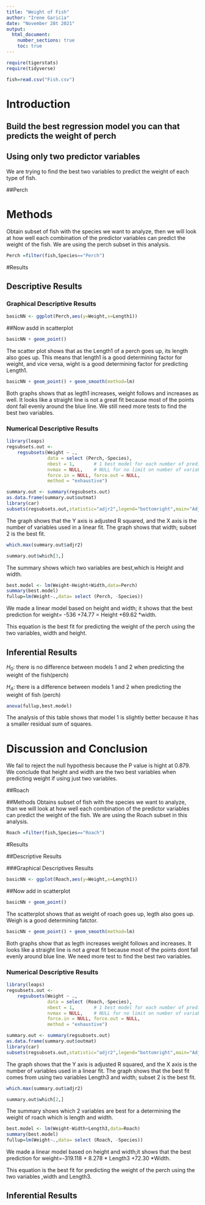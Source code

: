 ```yaml
---
title: "Weight of Fish"
author: "Irene Garicia"
date: "November 28t 2021"
output: 
  html_document:
    number_sections: true
    toc: true
---
```



```r
require(tigerstats)
require(tidyverse)
```

```r
fish=read.csv("Fish.csv")
```

# Introduction

<!--In this section you explain what you are trying to show.  Where did the data come from?  What is the research or other question you are trying to answer?!-->

## Build the best regression model you can that predicts the weight of perch
## Using only two predictor variables  

We are trying to find the best two variables to predict the weight of each type of fish. 

##Perch

# Methods

<!--Decide on your methods:  use "variable analysis" or other appropriate descriptors.  Make sure to choose at least one graphical method and at least one numerical method.!-->

Obtain subset of fish with the species we want to analyze, then we will look at how well each combination of the predictor variables can predict the weight of the fish. We are using the perch subset in this analysis. 

```r
Perch =filter(fish,Species=="Perch")
```

#Results

<!--Divide this section into two sub-sections:  One for your descriptive  results and one for your inferential results.!-->

## Descriptive Results

### Graphical Descriptive Results

<!--Graphical results here.  Make sure to show your code.  Provide appropriate labels for axes, giving units if possible, and provide a good title for the graph, too.  Use the graphical results to describe the patterns if any that exist in the data as focused toward the research question!-->


```r
basicNN <- ggplot(Perch,aes(y=Weight,x=Length1))
```

##Now asdd in scatterplot

```r
basicNN + geom_point()
```

The scatter plot shows that as the Length1 of a perch goes up, its length also goes up. This means that length1 is a good determining factor for weight, and vice versa, wight is a good determining factor for predicting Length1.


```r
basicNN + geom_point() + geom_smooth(method=lm)
```
Both graphs shows that as legth1 increases, weight follows and increases as well. It looks like a straight line is not a great fit because most of the points dont fall evenly around the blue line. We still need more tests to find the best two variables. 

### Numerical Descriptive Results

<!--Numerical results go here. Use the numerical results to describe the patterns if any that exist in the data as focused toward the research question!-->

```r
library(leaps)
regsubsets.out <-
    regsubsets(Weight ~ .,
               data = select (Perch,-Species),
               nbest = 1,       # 1 best model for each number of predictors
               nvmax = NULL,    # NULL for no limit on number of variables
               force.in = NULL, force.out = NULL,
               method = "exhaustive")

summary.out <- summary(regsubsets.out)
as.data.frame(summary.out$outmat)
library(car)
subsets(regsubsets.out,statistic="adjr2",legend="bottomright",main="Adjusted R^2")
```
The graph shows that the Y axis is adjusted R squared, and the X axis is the number of variables used in a linear fit. The graph shows that width; subset 2 is the best fit.

```r
which.max(summary.out$adjr2)
```
```r
summary.out$which[3,]
```
The summary shows which two variables are best,which is Height and width.

```r
best.model <- lm(Weight~Height+Width,data=Perch)
summary(best.model)
fullup=lm(Weight~.,data= select (Perch, -Species))
```
We made a linear model based on height and width; it shows that the best prediction for weight= -536 +74.77 = Height +69.62 *width.

This equation is the best fit for predicting the weight of the perch using the two variables, width and height.

## Inferential Results

<!--State hypothesis clearly.  Make sure your discussion of the inferential test covers all the aspects that the test output produces, such as test statistic, p-value etc.  Make a decision about the null hypothesis, explain the assumptions on which the selected test/procedure was based, and why the chosen procedure satisfys the assumptions and is appropriate to answer the research question!-->

$H_0$: there is no difference between models 1 and 2 when predicting the weight of the fish(perch)

$H_A$: there is a difference between models 1 and 2 when predicting the weight of fish (perch)

```r
anova(fullup,best.model)
```

The analysis of this table shows that model 1 is slightly better because it has a smaller residual sum of squares.

# Discussion and Conclusion

<!--Discussion and conclusion here.  If you found a relationship be sure to consider whether the relationship occurs because one of the variavbles causes the other, or whether they perhasps are related for some other reason.  Watch the chapter 6 videos from the GeorgeTown videos collection.!-->

We fail to reject the null hypothesis because the P value is hight at 0.879. We conclude that height and width are the two best variables when predicting weight if using just two variables.

##Roach

##Methods
Obtains subset of fish with the species we want to analyze, than we will look at how well each combination of the predictor variables can predict the weight of the fish. We are using the Roach subset in this analysis. 

```r
Roach =filter(fish,Species=="Roach")
```

#Results

##Descriptive Results 

###Graphical Descriptives Results

```r
basicNN <- ggplot(Roach,aes(y=Weight,x=Length1))
```

##Now add in scatterplot
```r
basicNN + geom_point()
```

The scatterplot shows that as weight of roach goes up, legth also goes up. Weigh is a good determining fatctor.
```r
basicNN + geom_point() + geom_smooth(method=lm)
```
Both graphs show that as legth increases weight follows and increases. It looks like a straight line is not a great fit because most of the points dont fall evenly around blue line. We need more test to find the best two variables.

### Numerical Descriptive Results

```r
library(leaps)
regsubsets.out <-
    regsubsets(Weight ~ .,
               data = select (Roach,-Species),
               nbest = 1,       # 1 best model for each number of predictors
               nvmax = NULL,    # NULL for no limit on number of variables
               force.in = NULL, force.out = NULL,
               method = "exhaustive")

summary.out <- summary(regsubsets.out)
as.data.frame(summary.out$outmat)
library(car)
subsets(regsubsets.out,statistic="adjr2",legend="bottomright",main="Adjusted R^2")
```

The graph shows that the Y axis is adjusted R squared, and the X axis is the number of variables used in a linear fit. The graph shows that the best fit comes from using two variables Length3 and width; subset 2 is the best fit. 

```r
which.max(summary.out$adjr2)
```
```r
summary.out$which[2,]
```
The summary shows which 2 variables are best for a determining the weight of roach which is length and width. 

```r
best.model <- lm(Weight~Width+Length3,data=Roach)
summary(best.model)
fullup=lm(Weight~.,data= select (Roach, -Species))
```

We made a linear model based on height and width;it shows that the best prediction for weight=-319.118 + 8.278 * Length3 +72.30 *Width.

This equation is the best fit for predicting the weight of the perch using the two variables ,width and Length3.

## Inferential Results

<!--State hypothesis clearly.  Make sure your discussion of the inferential test covers all the aspects that the test output produces, such as test statistic, p-value etc.  Make a decision about the null hypothesis, explain the assumptions on which the selected test/procedure was based, and why the chosen procedure satisfys the assumptions and is appropriate to answer the research question!-->
